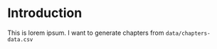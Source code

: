 # Introduction {#intro}

This is lorem ipsum. I want to generate chapters from `data/chapters-data.csv`
